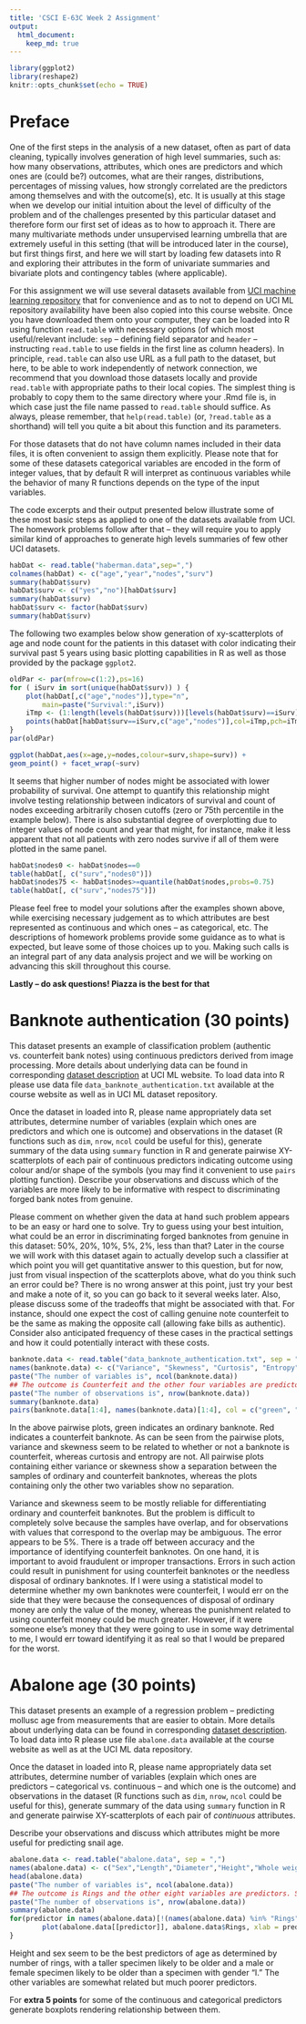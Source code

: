 ```yaml
---
title: 'CSCI E-63C Week 2 Assignment'
output: 
  html_document:
    keep_md: true
---
```


```r
library(ggplot2)
library(reshape2)
knitr::opts_chunk$set(echo = TRUE)
```

# Preface

One of the first steps in the analysis of a new dataset, often as part of data cleaning, typically involves generation of high level summaries, such as: how many observations, attributes, which ones are predictors and which ones are (could be?) outcomes, what are their ranges, distributions, percentages of missing values, how strongly correlated are the predictors among themselves and with the outcome(s), etc.  It is usually at this stage when we develop our initial intuition about the level of difficulty of the problem and of the challenges presented by this particular dataset and therefore form our first set of ideas as to how to approach it.  There are many multivariate methods under unsupervised learning umbrella that are extremely useful in this setting (that will be introduced later in the course), but first things first, and here we will start by loading few datasets into R and exploring their attributes in the form of univariate summaries and bivariate plots and contingency tables (where applicable).

For this assignment we will use several datasets available from [UCI machine learning repository](http://archive.ics.uci.edu/ml/datasets.html) that for convenience and as to not to depend on UCI ML repository availability have been also copied into this course website. Once you have downloaded them onto your computer, they can be loaded into R using function `read.table` with necessary options (of which most useful/relevant include: `sep` -- defining field separator and `header` -- instructing `read.table` to use fields in the first line as column headers). In principle, `read.table` can also use URL as a full path to the dataset, but here, to be able to work independently of network connection, we recommend that you download those datasets locally and provide `read.table` with appropriate paths to their local copies.  The simplest thing is probably to copy them to the same directory where your .Rmd file is, in which case just the file name passed to `read.table` should suffice.  As always, please remember, that `help(read.table)` (or, `?read.table` as a shorthand) will tell you quite a bit about this function and its parameters.

For those datasets that do not have column names included in their data files, it is often convenient to assign them explicitly. Please note that for some of these datasets categorical variables are encoded in the form of integer values, that by default R will interpret as continuous variables while the behavior of many R functions depends on the type of the input variables.

The code excerpts and their output presented below illustrate some of these most basic steps as applied to one of the datasets available from UCI. The homework problems follow after that -- they will require you to apply similar kind of approaches to generate high levels summaries of few other UCI datasets.

```r
habDat <- read.table("haberman.data",sep=",")
colnames(habDat) <- c("age","year","nodes","surv")
summary(habDat$surv)
habDat$surv <- c("yes","no")[habDat$surv]
summary(habDat$surv)
habDat$surv <- factor(habDat$surv)
summary(habDat$surv)
```

The following two examples below show generation of xy-scatterplots of age and node count for the patients in this dataset with color indicating their survival past 5 years using basic plotting capabilities in R as well as those provided by the package `ggplot2`.

```r
oldPar <- par(mfrow=c(1:2),ps=16)
for ( iSurv in sort(unique(habDat$surv)) ) {
    plot(habDat[,c("age","nodes")],type="n",
        main=paste("Survival:",iSurv))
    iTmp <- (1:length(levels(habDat$surv)))[levels(habDat$surv)==iSurv]
    points(habDat[habDat$surv==iSurv,c("age","nodes")],col=iTmp,pch=iTmp)
}
par(oldPar)
```

```r
ggplot(habDat,aes(x=age,y=nodes,colour=surv,shape=surv)) + 
geom_point() + facet_wrap(~surv)
```

It seems that higher number of nodes might be associated with lower probability of survival. One attempt to quantify this relationship might involve testing relationship between indicators of survival and count of nodes exceeding arbitrarily chosen cutoffs (zero or 75th percentile in the example below). There is also substantial degree of overplotting due to integer values of node count and year that might, for instance, make it less apparent that not all patients with zero nodes survive if all of them were plotted in the same panel.  

```r
habDat$nodes0 <- habDat$nodes==0
table(habDat[, c("surv","nodes0")])
habDat$nodes75 <- habDat$nodes>=quantile(habDat$nodes,probs=0.75)
table(habDat[, c("surv","nodes75")])
```

Please feel free to model your solutions after the examples shown above, while exercising necessary judgement as to which attributes are best represented as continuous and which ones -- as categorical, etc.  The descriptions of homework problems provide some guidance as to what is expected, but leave some of those choices up to you. Making such calls is an integral part of any data analysis project and we will be working on advancing this skill throughout
this course.

**Lastly -- do ask questions!  Piazza is the best for that**

# Banknote authentication (30 points)

This dataset presents an example of classification problem (authentic vs. counterfeit bank notes) using continuous predictors derived from image processing. More details about underlying data can be found in corresponding [dataset description](http://archive.ics.uci.edu/ml/datasets/banknote+authentication) at UCI ML website. To load data into R please use data file `data_banknote_authentication.txt` available at the course website as well as in UCI ML dataset repository.

Once the dataset in loaded into R, please name appropriately data set attributes, determine number of variables (explain which ones are predictors and which one is outcome) and observations in the dataset (R functions such as `dim`, `nrow`, `ncol` could be useful for this), generate summary of the data using `summary` function in R and generate pairwise XY-scatterplots of each pair of continuous predictors indicating outcome using colour and/or shape of the symbols (you may find it convenient to use `pairs` plotting function). Describe your observations and discuss which of the variables are more likely to be informative with respect to discriminating forged bank notes from genuine.

Please comment on whether given the data at hand such problem appears to be an easy or hard one to solve.  Try to guess using your best intuition, what could be an error in discriminating forged banknotes from genuine  in this dataset: 50%, 20%, 10%, 5%, 2%, less than that?  Later in the course we will work with this dataset again to actually develop such a classifier at which point you will get quantitative answer to this question, but for now, just from visual inspection of the scatterplots above, what do you think such an error could be?  There is no wrong answer at this point, just try your best and make a note of it, so you can go back to it several weeks later.  Also, please discuss some of the tradeoffs that might be associated with that. For instance, should one expect the cost of calling genuine note counterfeit to be the same as making the opposite call (allowing fake bills as authentic).  Consider also anticipated frequency of these cases in the practical settings and how it could potentially interact with these costs.

```r
banknote.data <- read.table("data_banknote_authentication.txt", sep = ",")
names(banknote.data) <- c("Variance", "Skewness", "Curtosis", "Entropy", "Counterfeit")
paste("The number of variables is", ncol(banknote.data))
## The outcome is Counterfeit and the other four variables are predictors.
paste("The number of observations is", nrow(banknote.data))
summary(banknote.data)
pairs(banknote.data[1:4], names(banknote.data)[1:4], col = c("green", "red")[banknote.data$Counterfeit + 1], main = "Relation of Banknote Image Measurements to Counterfeit Status")

```

In the above pairwise plots, green indicates an ordinary banknote.  Red indicates a counterfeit banknote.  As can be seen from the pairwise plots, variance and skewness seem to be related to whether or not a banknote is counterfeit, whereas curtosis and entropy are not.  All pairwise plots containing either variance or skewness show a separation between the samples of ordinary and counterfeit banknotes, whereas the plots containing only the other two variables show no separation.

Variance and skewness seem to be mostly reliable for differentiating ordinary and counterfeit banknotes.  But the problem is difficult to completely solve because the samples have overlap, and for observations with values that correspond to the overlap may be ambiguous.  The error appears to be 5%.  There is a trade off between accuracy and the importance of identifying counterfeit banknotes.  On one hand, it is important to avoid fraudulent or improper transactions.  Errors in such action could result in punishment for using counterfeit banknotes or the needless disposal of ordinary banknotes.  If I were using a statistical model to determine whether my own banknotes were counterfeit, I would err on the side that they were because the consequences of disposal of ordinary money are only the value of the money, whereas the punishment related to using counterfeit money could be much greater.  However, if it were someone else's money that they were going to use in some way detrimental to me, I would err toward identifying it as real so that I would be prepared for the worst.

# Abalone age (30 points)

This dataset presents an example of a regression problem -- predicting mollusc age from measurements that are easier to obtain. More details about underlying data can be found in corresponding [dataset description](http://archive.ics.uci.edu/ml/datasets/Abalone). To load data into R please use file `abalone.data` available at the course website as well as at the UCI ML data repository.

Once the dataset in loaded into R, please name appropriately data set attributes, determine number of variables (explain which ones are predictors -- categorical vs. continuous -- and which one is the outcome) and observations in the dataset (R functions such as `dim`, `nrow`, `ncol` could be useful for this), generate summary of the data using `summary` function in R and generate pairwise XY-scatterplots of each pair of *continuous* attributes.

Describe your observations and discuss which attributes might be more useful for predicting snail age.

```r
abalone.data <- read.table("abalone.data", sep = ",")
names(abalone.data) <- c("Sex","Length","Diameter","Height","Whole weight","Shucked weight", "Viscera weight","Shell weight","Rings")
head(abalone.data)
paste("The number of variables is", ncol(abalone.data))
## The outcome is Rings and the other eight variables are predictors. Sex is categorical and the other predictors are continuous.
paste("The number of observations is", nrow(abalone.data))
summary(abalone.data)
for(predictor in names(abalone.data)[!(names(abalone.data) %in% "Rings")]) {
        plot(abalone.data[[predictor]], abalone.data$Rings, xlab = predictor, ylab = "Rings")
}


```

Height and sex seem to be the best predictors of age as determined by number of rings, with a taller specimen likely to be older and a male or female specimen likely to be older than a specimen with gender "I."  The other variables are somewhat related but much poorer predictors.

For **extra 5 points** for some of the continuous and
categorical predictors generate boxplots rendering relationship between them.
